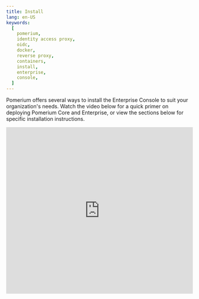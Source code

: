 ```yaml
---
title: Install
lang: en-US
keywords:
  [
    pomerium,
    identity access proxy,
    oidc,
    docker,
    reverse proxy,
    containers,
    install,
    enterprise,
    console,
  ]
---
```



Pomerium offers several ways to install the Enterprise Console to suit your organization's needs. Watch the video below for a quick primer on deploying Pomerium Core and Enterprise, or view the sections below for specific installation instructions.

<iframe
  width="100%"
  height="450"
  src="https://www.youtube.com/embed/NrRwisO9sDg?rel=0"
  title="YouTube video player"
  frameborder="0"
  allow="accelerometer; autoplay; clipboard-write; encrypted-media; gyroscope; picture-in-picture"
  allowFullScreen
/>

## Install Pomerium Enterprise

<Tabs>
<TabItem label="Docker" value="Docker">

The Pomerium Enterprise Docker image is available at a private Cloudsmith Docker registry.

To access the Pomerium Enterprise Docker image:

1. In your terminal, run the following command:

```shell
docker login docker.cloudsmith.io
```

2. Enter your **username** and **password**:

```shell
 % docker login docker.cloudsmith.io
Username: <username>
Password: <password>
```

3. Pull a specific tagged release of the Pomerium Enterprise image:

```shell
docker pull docker.cloudsmith.io/pomerium/enterprise/pomerium-console:${vX.X.X}
```

See the [Enterprise Quickstart](/docs/enterprise/quickstart) for instructions to run and deploy the Enterprise Console with Docker Compose.

</TabItem>
<TabItem label="OS Packages" value="OS Packages">

You can find the latest `rpm` and `deb` packages on [Cloudsmith](https://cloudsmith.io/~pomerium/repos/pomerium/groups/) or download them from the [GitHub releases](https://github.com/pomerium/pomerium/releases) page.

| **Supported Operating Systems** | **Supported Architectures** |
| :------------------------------ | :-------------------------- |
| `linux`                         | `amd64`                     |
| `darwin`                        | `arm64`                     |

### DEB installation

To automatically configure the repository for Debian and Ubuntu distributions:

1. Replace `[access-key]` in the command below and run it:

```bash
curl -1sLf \
'https://dl.cloudsmith.io/[access-key]/pomerium/enterprise/setup.deb.sh' \
| sudo -E bash
```

To manually configure the repository, import the `apt-key` and create a new `.list file in /etc/apt/source.list.d`:

```bash
curl -1sLf 'https://dl.cloudsmith.io/[access-key]/pomerium/enterprise/gpg.B1D0324399CB9BC3.key' | apt-key add -

echo "deb https://dl.cloudsmith.io/[access-key]/pomerium/enterprise/deb/debian buster main" | sudo tee /apt/sources.list.d/pomerium-console.list
```

2. Update `apt` and install Pomerium Enterprise:

```bash
sudo apt update; sudo apt install pomerium-console
```

After you've installed the package, enable and start the system service:

```bash
sudo systemctl enable --now pomerium-console
```

### RPM installation

To automatically configure the repository for RHEL based distributions:

1. Replace [access-key] in the command below and run it:

```bash
curl -1sLf \
'https://dl.cloudsmith.io/[access-key]/pomerium/enterprise/setup.rpm.sh' \
| sudo -E bash
```

To manually configure the repository, run:

```bash
yum install yum-utils pygpgme
rpm --import 'https://dl.cloudsmith.io/[access-key]/pomerium/enterprise/gpg.B1D0324399CB9BC3.key'
curl -1sLf 'https://dl.cloudsmith.io/[access-key]/pomerium/enterprise/config.rpm.txt?distro=el&codename=8' > /tmp/pomerium-enterprise.repo
yum-config-manager --add-repo '/tmp/pomerium-enterprise.repo'
yum -q makecache -y --disablerepo='*' --enablerepo='pomerium-enterprise'
```

2. Update `yum` and install Pomerium Enterprise:

```bash
yum -y install pomerium-console
```

After you've installed the package, enable and start the system service:

```bash
sudo systemctl enable --now pomerium-console
```

</TabItem>
<TabItem label="Kubernetes with Kustomize" value="Kubernetes with Kustomize">

These steps cover installing Pomerium Enterprise into your existing Kubernetes cluster. It's designed to work with an existing cluster running Pomerium, as described in [Pomerium Kustomize]. Follow that document before continuing here.

The assumption is that Pomerium is installed into the `pomerium` namespace, and Enterprise would be installed into the `pomerium-enterprise` namespace.

## Prepare Core

The below command will expose the Pomerium Core Databroker gRPC interface.

```console
kubectl apply -k github.com/pomerium/documentation/k8s/core\?ref=0-25-0
```

## Deploy Enterprise Console

```console
kubectl apply -k github.com/pomerium/documentation/k8s/console\?ref=0-25-0
```

The Enterprise Console need be configured before it becomes fully operational.

## Create Cloudsmith Directory Secret

```console
kubectl create secret docker-registry pomerium-enterprise-docker \
    --namespace pomerium-enterprise \
    --docker-server=docker.cloudsmith.io \
    --docker-username=pomerium/enterprise \
    --docker-password="your password provided by Pomerium Sales"
```

## Configure Enterprise Console

Create a `config` directory, and fill in the configuration parameters for the following template files:



<CodeBlock language="jsx" title="kustomization.yaml">
  {Kustomization}
</CodeBlock>

See [Environment Variables] for Config and Secret keys description.

<CodeBlock language="jsx" title="config.yaml">
  {Config}
</CodeBlock>

<CodeBlock language="jsx" title="secret.yaml">
  {Secret}
</CodeBlock>

Create [Ingress] for Console.

<CodeBlock language="jsx" title="ingress.yaml">
  {Ingress}
</CodeBlock>

```console

kubectl apply -k ./config

```

[pomerium kustomize]: /docs/deploy/k8s/install
[environment variables]: /docs/enterprise/configure#environmental-variables
[ingress]: /docs/deploy/k8s/ingress

</TabItem>
</Tabs>
